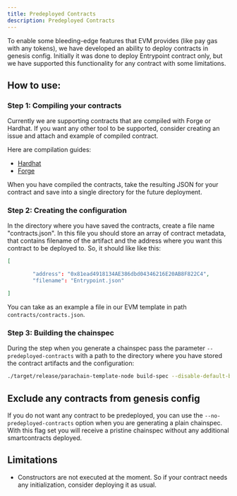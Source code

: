 ```yaml
---
title: Predeployed Contracts
description: Predeployed Contracts
---
```


To enable some bleeding-edge features that EVM provides (like pay gas with any tokens), we have developed an ability to deploy contracts in genesis config. Initially it was done to deploy Entrypoint contract only, but we have supported this functionality for any contract with some limitations.

## How to use:

### Step 1: Compiling your contracts

Currently we are supporting contracts that are compiled with Forge or Hardhat. If you want any other tool to be supported, consider creating an issue and attach and example of compiled contract.

Here are compilation guides:

* [Hardhat](https://hardhat.org/hardhat-runner/docs/guides/compile-contracts)
* [Forge](https://book.getfoundry.sh/reference/forge/forge-build)

When you have compiled the contracts, take the resulting JSON for your contract and save into a single directory for the future deployment.

### Step 2: Creating the configuration

In the directory where you have saved the contracts, create a file name "contracts.json". In this file you should store an array of contract metadata, that contains filename of the artifact and the address where you want this contract to be deployed to. So, it should like like this:

```json
[

        "address": "0x81ead4918134AE386dbd04346216E20AB8F822C4",
        "filename": "Entrypoint.json"

]
```

You can take as an example a file in our EVM template in path `contracts/contracts.json`.

### Step 3: Building the chainspec

During the step when you generate a chainspec pass the parameter `--predeployed-contracts` with a path to the directory where you have stored the contract artifacts and the configuration:

```bash
./target/release/parachain-template-node build-spec --disable-default-bootnode --predeployed-contracts=<path_to_dir> > plain-parachain-chainspec.json
```

## Exclude any contracts from genesis config

If you do not want any contract to be predeployed, you can use the `--no-predeployed-contracts` option when you are generating a plain chainspec. With this flag set you will receive a pristine chainspec without any additional smartcontracts deployed.

## Limitations

* Constructors are not executed at the moment. So if your contract needs any initialization, consider deploying it as usual.

